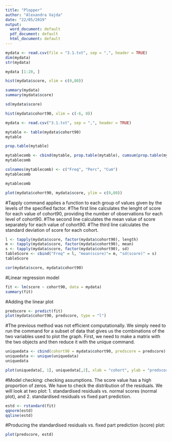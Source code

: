 ```yaml
---
title: "Plopper"
author: "Alexandra Vajda"
date: "22/05/2019"
output:
  word_document: default
  pdf_document: default
  html_document: default
---
```


```r
mydata <- read.csv(file = "3.1.txt", sep = ",", header = TRUE)
dim(mydata)
str(mydata)
```
```r
mydata [1:20, ]
```
```r
hist(mydata$score, xlim = c(0,80))
```
```r
summary(mydata)
summary(mydata$score)

sd(mydata$score)
```
```r
hist(mydata$cohort90, xlim = c(-6, 8))
```
```r
mydata <- read.csv("3.1.txt", sep = ",", header = TRUE)

mytable <- table(mydata$cohort90)
mytable
```
```r
prop.table(mytable)
```
```r
mytablecomb <- cbind(mytable, prop.table(mytable), cumsum(prop.table(mytable)))
mytablecomb

```

```r
colnames(mytablecomb) <- c("Freq", "Perc", "Cum")
mytablecomb
```
```r
mytablecomb
```
```r
plot(mydata$cohort90, mydata$score, ylim = c(0,80))
```
#Tapply command applies a function to each group of values given by the levels of the specified factor.
#The first line calculates the lenght of score for each value of cohort90, providing the number of observations for each level of cohort90.
#The second line calculates the mean value of score separately for each value of cohort90.
#The third line calculates the standard deviation of score for each cohort.
```r
l <- tapply(mydata$score, factor(mydata$cohort90), length)
m <- tapply(mydata$score, factor(mydata$cohort90), mean)
s <- tapply(mydata$score, factor(mydata$cohort90), sd)
tableScore <- cbind("Freq" = l, "mean(score)"= m, "sd(score)" = s)
tableScore
```
```r
cor(mydata$score, mydata$cohort90)
```
#Linear regression model
```r
fit <- lm(score ~ cohort90, data = mydata)
summary(fit)
```
#Adding the linear plot
```r
predscore <- predict(fit)
plot(mydata$cohort90, predscore, type = "l")
```
#The previous method was not efficient computationally. We simply need to run the command for a subset of data that gives us the combinations of the two variables used to plot the graph. First, we need to make a matrix with the two objects and then reduce it with the unique command.
```r
uniquedata <- cbind(cohort90 = mydata$cohort90, predscore = predscore)
uniquedata <- unique(uniquedata)
uniquedata
```
```r
plot(uniquedata[, 1], uniquedata[,2], xlab = "cohort", ylab = "predscore", type = "l")
```
#Model checking: checking assumptions. The score value has a high proportion of zeros. We have to check the distribution of the residuals. We will look at two plot: 1. standardised residuals vs. normal scores (normal plot), and 2. standardised residuals vs fixed part prediction.
```r
estd <- rstandard(fit)
qqnorm(estd)
qqline(estd)
```
#Producing the standardised residuals vs. fixed part prediction (score) plot:
```r
plot(predscore, estd)
```
```r

```

